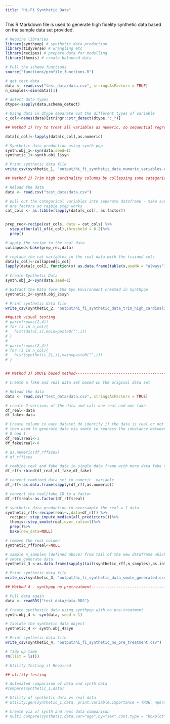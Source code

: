 ---
title: "Hi-Fi Synthetic Data"
---

This R Markdown file is used to generate high fidelity synthetic data based on the sample data set provided.

```{r, message = FALSE, warning = FALSE, results = "hide"}


# Require libraries
library(synthpop) # synthetic data production
library(tidyverse) # wrangling etc
library(recipes) # prepare data for modelling
library(themis) # create balanced data

# Pull the schema functions
source("functions/profile_functions.R")

# get test data
data <- read.csv("test_data/data.csv", stringsAsFactors = TRUE)
n_samples<-dim(data)[1]

# detect data types
dtype<-sapply(data,schema_detect)

# Using data in dtype separate out the different types of variable 
c_col<-names(data)[stringr::str_detect(dtype,"c_")]

## Method 1) Try to treat all variables as numeric, so sequential regression----

data[c_col]<-lapply(data[c_col],as.numeric)

# Synthetic data production using synth pop
synth.obj_1<-syn(data,seed=1)
synthetic_1<-synth.obj_1$syn

# Print synthetic data file
write_csv(synthetic_1, "output/hi_fi_synthetic_data_numeric_variables.csv")

## Method 2) Trim high cardinality columns by collapsing some categorical levels

# Reload the data 
data <- read.csv("test_data/data.csv")

# pull out the categorical variables into seperate dataframe - make sure all col
# are factors so reipie step works
cat_cols <- as.tibble(lapply(data[c_col], as.factor))


prep_rec<-recipe(cat_cols, data = cat_cols) %>% 
  step_other(all_of(c_col),threshold = 0.2)%>%
  prep()

# apply the recipe to the real data 
collapsed<-bake(prep_rec,data)

# replace the cat variables in the real data with the trained cols
data[c_col]<-collapsed[c_col]
lapply(data[c_col], function(x) as.data.frame(table(x,useNA = "always")))
 
# Create Synthetic Data 
synth.obj_2<-syn(data,seed=1)

# Extract the Data form the Syn Environment created in Synthpop
synthetic_2<-synth.obj_2$syn

# Print synthetic data file
write_csv(synthetic_2, "output/hi_fi_synthetic_data_trim_high_cardinality.csv")

##quick visual testing
# par(mfrow=c(2,4))
# for (i in n_col){
#   hist(data[,i],main=paste0("",i))
# }
# 
# par(mfrow=c(2,4))
# for (i in n_col){
#   hist(synthetic_2[,i],main=paste0("",i))
# }


## Method 3) SMOTE based method-------------------------------------------------

# Create a fake and real data set based on the original data set

# Reload the data 
data <- read.csv("test_data/data.csv", stringsAsFactors = TRUE)

# create 2 versions of the data and call one real and one fake
df_real<-data
df_fake<-data

# Create column in each dataset do identify if the data is real or not which is
# then used to generate data via smote to redress the inbalance between in real=
# 0 and 1
df_real$real<-1
df_fake$real<-0

# as.numeric(df_rff$sex)
# df_rff$sex

# combine real and fake data in single data frame with more data fake data
df_rff<-rbind(df_real,df_fake,df_fake)

# convert combined data set to numeric  variable
df_rff<-as.data.frame(sapply(df_rff,as.numeric))

# convert the real/fake ID to a factor
df_rff$real<-as.factor(df_rff$real)

# synthetic data production to oversample the real = 1 data
synthetic_rff<-recipe(real~.,data=df_rff) %>%
  recipes::step_impute_median(all_predictors())%>%
  themis::step_smote(real,over_ratio=1)%>%
  prep()%>%
  bake(new_data=NULL) 

# remove the real column
synthetic_rff$real<-NULL

# sample n_samples (defined above) from tail of the new dataframe which is the 
# smote generate data
synthetic_3 <-as.data.frame(sapply(tail(synthetic_rff,n_samples),as.integer))

# Print synthetic data file
write_csv(synthetic_3, "output/hi_fi_synthetic_data_smote_generated.csv")

## Method 4 - synthpop no pretreatment------------------------------------------

# Pull data again
data <- readRDS("test_data/data.RDS")

# Create synthestic data using synthpop with no pre-treatment
synth.obj_4 <- syn(data, seed = 1)

# Isolate the synthetic data object
synthetic_4 <- synth.obj_4$syn

# Print synthetic data file
write_csv(synthetic_4, "output/hi_fi_synthetic_no_pre_treatment.csv")

# Tidy up time
rm(list = ls())

# Utility Testing if Required

## utility testing

# Automated comparison of data and synth data
#compare(synthetic_1,data)

# Utility of synthetic data vs real data
# utility.gen(synthetic_1,data, print.variable.importance = TRUE, nperms = 10)

# Create viz of synth and real data comparison
# multi.compare(synthetic,data,var="age",by="sex",cont.type = "boxplot")
```